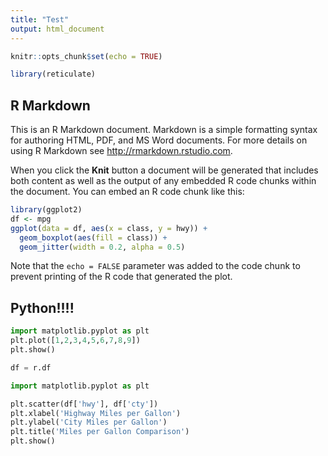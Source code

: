 ```yaml
---
title: "Test"
output: html_document
---
```


```r
knitr::opts_chunk$set(echo = TRUE)
```


```r
library(reticulate)
```

## R Markdown

This is an R Markdown document. Markdown is a simple formatting syntax for authoring HTML, PDF, and MS Word documents. For more details on using R Markdown see <http://rmarkdown.rstudio.com>.

When you click the **Knit** button a document will be generated that includes both content as well as the output of any embedded R code chunks within the document. You can embed an R code chunk like this:

```r
library(ggplot2)
df <- mpg
ggplot(data = df, aes(x = class, y = hwy)) + 
  geom_boxplot(aes(fill = class)) + 
  geom_jitter(width = 0.2, alpha = 0.5)
```

Note that the `echo = FALSE` parameter was added to the code chunk to prevent printing of the R code that generated the plot.

## Python!!!!
```python
import matplotlib.pyplot as plt
plt.plot([1,2,3,4,5,6,7,8,9])
plt.show()
```


```python
df = r.df
```

```python

import matplotlib.pyplot as plt

plt.scatter(df['hwy'], df['cty'])
plt.xlabel('Highway Miles per Gallon')
plt.ylabel('City Miles per Gallon')
plt.title('Miles per Gallon Comparison')
plt.show()
```
